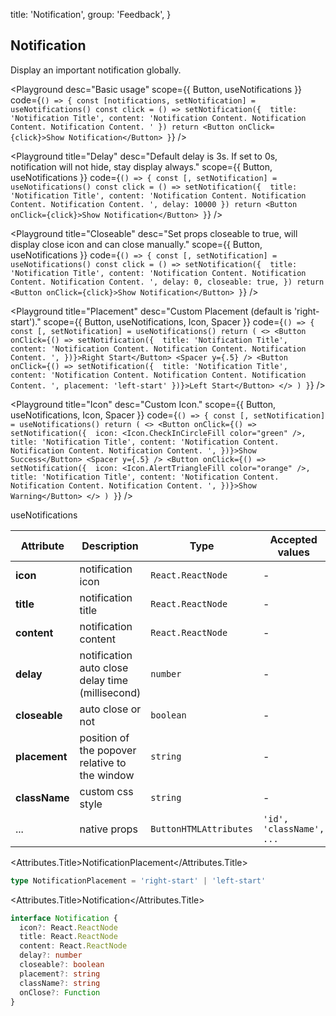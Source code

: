 
  title: 'Notification',
  group: 'Feedback',
}

## Notification

Display an important notification globally.

<Playground
  desc="Basic usage"
  scope={{ Button, useNotifications }}
  code={`
    () => {
      const [notifications, setNotification] = useNotifications()
      const click = () => setNotification({ 
        title: 'Notification Title',
        content: 'Notification Content. Notification Content. Notification Content. '
      })
      return <Button onClick={click}>Show Notification</Button>
    }
  `}
/>

<Playground
  title="Delay"
  desc="Default delay is 3s. If set to 0s, notification will not hide, stay display always."
  scope={{ Button, useNotifications }}
  code={`
() => {
  const [, setNotification] = useNotifications()
  const click = () => setNotification({ 
    title: 'Notification Title',
    content: 'Notification Content. Notification Content. Notification Content. ',
    delay: 10000
  })
  return <Button onClick={click}>Show Notification</Button>
}
`}
/>

<Playground
  title="Closeable"
  desc="Set props closeable to true, will display close icon and can close manually."
  scope={{ Button, useNotifications }}
  code={`
() => {
  const [, setNotification] = useNotifications()
  const click = () => setNotification({ 
    title: 'Notification Title',
    content: 'Notification Content. Notification Content. Notification Content. ',
    delay: 0,
    closeable: true,
  })
  return <Button onClick={click}>Show Notification</Button>
}
`}
/>

<Playground
  title="Placement"
  desc="Custom Placement (default is 'right-start')."
  scope={{ Button, useNotifications, Icon, Spacer }}
  code={`
() => {
  const [, setNotification] = useNotifications()
  return (
    <>
      <Button onClick={() => setNotification({ 
        title: 'Notification Title',
        content: 'Notification Content. Notification Content. Notification Content. ',
      })}>Right Start</Button>
      <Spacer y={.5} />
      <Button onClick={() => setNotification({ 
        title: 'Notification Title',
        content: 'Notification Content. Notification Content. Notification Content. ',
        placement: 'left-start'
      })}>Left Start</Button>
    </>
  )
}
`}
/>

<Playground
  title="Icon"
  desc="Custom Icon."
  scope={{ Button, useNotifications, Icon, Spacer }}
  code={`
() => {
  const [, setNotification] = useNotifications()
  return (
    <>
      <Button onClick={() => setNotification({ 
        icon: <Icon.CheckInCircleFill color="green" />,
        title: 'Notification Title',
        content: 'Notification Content. Notification Content. Notification Content. ',
      })}>Show Success</Button>
      <Spacer y={.5} />
      <Button onClick={() => setNotification({ 
        icon: <Icon.AlertTriangleFill color="orange" />,
        title: 'Notification Title',
        content: 'Notification Content. Notification Content. Notification Content. ',
      })}>Show Warning</Button>
    </>
  )
}
`}
/>

<Attributes edit="/pages/zh-cn/components/notification.mdx">
<Attributes.Title>useNotifications</Attributes.Title>

| Attribute     | Description                                      | Type                   | Accepted values          | Default       |
| ------------- | ------------------------------------------------ | ---------------------- | ------------------------ | ------------- |
| **icon**      | notification icon                                | `React.ReactNode`      | -                        | `<Bell/>`     |
| **title**     | notification title                               | `React.ReactNode`      | -                        | -             |
| **content**   | notification content                             | `React.ReactNode`      | -                        | -             |
| **delay**     | notification auto close delay time (millisecond) | `number`               | -                        | `3000`        |
| **closeable** | auto close or not                                | `boolean`              | -                        | `false`       |
| **placement** | position of the popover relative to the window   | `string`               | -                        | `right-start` |
| **className** | custom css style                                 | `string`               | -                        | -             |
| ...           | native props                                     | `ButtonHTMLAttributes` | `'id', 'className', ...` | -             |

<Attributes.Title>NotificationPlacement</Attributes.Title>

```ts
type NotificationPlacement = 'right-start' | 'left-start'
```

<Attributes.Title>Notification</Attributes.Title>

```ts
interface Notification {
  icon?: React.ReactNode
  title: React.ReactNode
  content: React.ReactNode
  delay?: number
  closeable?: boolean
  placement?: string
  className?: string
  onClose?: Function
}
```

</Attributes>

